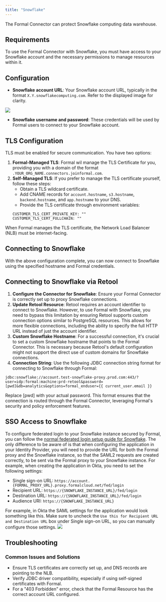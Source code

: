 ```yaml
---
title: "Snowflake"
---
```



The Formal Connector can protect Snowflake computing data warehouse.

## Requirements
To use the Formal Connector with Snowflake, you must have access to your Snowflake account and the necessary permissions to manage resources within it.

## Configuration
- **Snowflake account URL**:  Your Snowflake account URL, typically in the format `X.Y.snowflakecomputing.com`. Refer to the displayed image for clarity.
<img src="/img/snowflake_hostname.png" />

- **Snowflake username and password**: These credentials will be used by Formal users to connect to your Snowflake account.

## TLS Configuration
TLS must be enabled for secure communication. You have two options:

1. **Formal-Managed TLS**: Formal wil manage the TLS Certificate for you, providing you with a domain of the format `.YOUR_ORG_NAME.connectors.joinformal.com`.
2. **Self-Managed TLS**: If you prefer to manage the TLS certificate yourself, follow these steps:
    - Obtain a TLS wildcard certificate.
    - Add CNAME records for `account.hostname`, `s3.hostname`, `backend.hostname`, and `app.hostname` to your DNS.
    - Provide the TLS certificate through environment variables:
    ```
    CUSTOMER_TLS_CERT_PRIVATE_KEY: ""
    CUSTOMER_TLS_CERT_FULLCHAIN: ""
    ```
<CardInfo> When Formal manages the TLS certificate, the Network Load Balancer (NLB) must be internet-facing. </CardInfo>

## Connecting to Snowflake
With the above configuration complete, you can now connect to Snowflake using the specified hostname and Formal credentials.

## Connecting to Snowflake via Retool
1. **Configure the Connector for Snowflake**: Ensure your Formal Connector is correctly set up to proxy Snowflake connections.
2. **Update Retool Resource**: Retool requires an account identifier to connect to Snowflake. However, to use Formal with Snowflake, you need to bypass this limitation by ensuring Retool supports custom connection options similar to PostgreSQL resources. This allows for more flexible connections, including the ability to specify the full HTTP URL instead of just the account identifier.
3. **Custom Snowflake Hostname**: For a successful connection, it's crucial to set a custom Snowflake hostname that points to the Formal Connector. This is necessary because Retool's default configuration might not support the direct use of custom domains for Snowflake connections.
4. **Connection String**: Use the following JDBC connection string format for connecting to Snowflake through Formal:
```
jdbc:snowflake://account.test-snowflake-proxy.prod.com:443/?user=idp:formal:machine:prd-retool&password=[pwd]&db=analytics&options=formal_enduser={{ current_user.email }}
```
Replace [pwd] with your actual password. This format ensures that the connection is routed through the Formal Connector, leveraging Formal's security and policy enforcement features.

## SSO Access to Snowflake
To configure federated login to your Snowflake instance secured by Formal, you can follow the [normal federated login setup guide for Snowflake](https://docs.snowflake.com/en/user-guide/admin-security-fed-auth-configure-idp).
The only difference to be aware of is that when configuring the application in your Identity Provider, you will need to provide the URL for both the Formal proxy and the Snowflake instance,
so that the SAML2 requests are created correctly, to be sent via the Formal proxy to your Snowflake instance. For example, when creating the application in Okta, you need to set the following settings:

- Single sign-on URL: `https://account.{FORMAL_PROXY_URL}.proxy.formalcloud.net/fed/login`
- Recipient URL: `https://{SNOWFLAKE_INSTANCE_URL}/fed/login`
- Destination URL: `https://{SNOWFLAKE_INSTANCE_URL}/fed/login`
- Audience URI: `https://{SNOWFLAKE_INSTANCE_URL}`

For example, in Okta the SAML settings for the application would look something like this. Make sure to uncheck the `Use this for Recipient URL and Destination URL` box under Single sign-on URL, so you can manually configure those settings.
<img src="/img/snowflake_saml_okta_example.png" />


## Troubleshooting
### Common Issues and Solutions
- Ensure TLS certificates are correctly set up, and DNS records are pointing to the NLB.
- Verify JDBC driver compatibility, especially if using self-signed certificates with Formal.
- For a "403 Forbidden" error, check that the Formal Resource has the correct account URL configured.